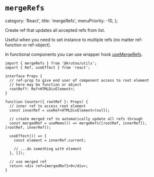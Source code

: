 # `mergeRefs`

  category: 'React',
  title: 'mergeRefs',
  menuPriority: -10,
};

Create ref that updates all accepted refs from list.

Useful when you need to set instance to multiple refs (no matter ref-function or ref-object).

In functional components you can use wrapper hook [useMergeRefs](/?path=/react/use-merge-refs).

```tsx
import { mergeRefs } from '@krutoo/utils';
import { Ref, useEffect } from 'react';

interface Props {
  // ref-prop to give end user of component access to root element
  // here may be function or object
  rootRef?: Ref<HTMLDivElement>;
}

function Counter({ rootRef }: Props) {
  // inner ref to access root element
  const innerRef = useRef<HTMLDivElement>(null);

  // create merged ref to automatically update all refs through
  const mergedRef = useMemo(() => mergeRefs([rootRef, innerRef]), [rootRef, innerRef]);

  useEffect(() => {
    const element = innerRef.current;

    // ...do something with element
  }, []);

  // use merged ref
  return <div ref={mergedRef}>0</div>;
}
```
